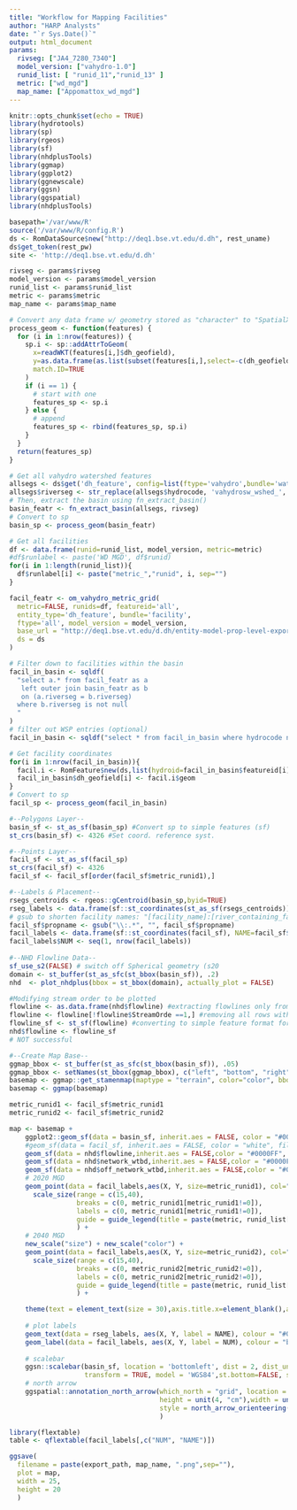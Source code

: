 ```yaml
---
title: "Workflow for Mapping Facilities"
author: "HARP Analysts"
date: "`r Sys.Date()`"
output: html_document
params:
  rivseg: ["JA4_7280_7340"]
  model_version: ["vahydro-1.0"]
  runid_list: [ "runid_11","runid_13" ]
  metric: ["wd_mgd"]
  map_name: ["Appomattox_wd_mgd"]
---
```

```r
knitr::opts_chunk$set(echo = TRUE)
library(hydrotools)
library(sp)
library(rgeos)
library(sf)
library(nhdplusTools)
library(ggmap)
library(ggplot2)
library(ggnewscale)   
library(ggsn)
library(ggspatial)
library(nhdplusTools)

basepath='/var/www/R'
source('/var/www/R/config.R')
ds <- RomDataSource$new("http://deq1.bse.vt.edu/d.dh", rest_uname)
ds$get_token(rest_pw)
site <- 'http://deq1.bse.vt.edu/d.dh'

rivseg <- params$rivseg
model_version <- params$model_version
runid_list <- params$runid_list
metric <- params$metric
map_name <- params$map_name
```

```r
# Convert any data frame w/ geometry stored as "character" to "SpatialXxxDataFrame" (Xx_sp)
process_geom <- function(features) {
  for (i in 1:nrow(features)) {
    sp.i <- sp::addAttrToGeom(
      x=readWKT(features[i,]$dh_geofield), 
      y=as.data.frame(as.list(subset(features[i,],select=-c(dh_geofield)))),
      match.ID=TRUE
    )
    if (i == 1) {
      # start with one 
      features_sp <- sp.i
    } else {
      # append
      features_sp <- rbind(features_sp, sp.i)
    }
  }
  return(features_sp)
}
```

```r
# Get all vahydro watershed features
allsegs <- ds$get('dh_feature', config=list(ftype='vahydro',bundle='watershed'))
allsegs$riverseg <- str_replace(allsegs$hydrocode, 'vahydrosw_wshed_', '')
# Then, extract the basin using fn_extract_basin()
basin_featr <- fn_extract_basin(allsegs, rivseg)
# Convert to sp
basin_sp <- process_geom(basin_featr)

# Get all facilities
df <- data.frame(runid=runid_list, model_version, metric=metric)
#df$runlabel <- paste('WD MGD', df$runid)
for(i in 1:length(runid_list)){
  df$runlabel[i] <- paste("metric_","runid", i, sep="")
}

facil_featr <- om_vahydro_metric_grid( 
  metric=FALSE, runids=df, featureid='all', 
  entity_type='dh_feature', bundle='facility',
  ftype='all', model_version = model_version,
  base_url = "http://deq1.bse.vt.edu/d.dh/entity-model-prop-level-export",
  ds = ds
)

# Filter down to facilities within the basin
facil_in_basin <- sqldf(
  "select a.* from facil_featr as a
   left outer join basin_featr as b
   on (a.riverseg = b.riverseg)
  where b.riverseg is not null 
  "
)
# filter out WSP entries (optional)
facil_in_basin <- sqldf("select * from facil_in_basin where hydrocode not like 'wsp_%'")

# Get facility coordinates
for(i in 1:nrow(facil_in_basin)){
  facil.i <- RomFeature$new(ds,list(hydroid=facil_in_basin$featureid[i]), TRUE)
  facil_in_basin$dh_geofield[i] <- facil.i$geom
}
# Convert to sp
facil_sp <- process_geom(facil_in_basin)
```

```r
#--Polygons Layer--
basin_sf <- st_as_sf(basin_sp) #Convert sp to simple features (sf)
st_crs(basin_sf) <- 4326 #Set coord. reference syst.

#--Points Layer--
facil_sf <- st_as_sf(facil_sp)
st_crs(facil_sf) <- 4326
facil_sf <- facil_sf[order(facil_sf$metric_runid1),]

#--Labels & Placement--
rsegs_centroids <- rgeos::gCentroid(basin_sp,byid=TRUE)
rseg_labels <- data.frame(sf::st_coordinates(st_as_sf(rsegs_centroids)), NAME=basin_sf$riverseg)
# gsub to shorten facility names: "[facility_name]:[river_containing_facility]" => "[facility_name]"
facil_sf$propname <- gsub("\\:.*", "", facil_sf$propname) 
facil_labels <- data.frame(sf::st_coordinates(facil_sf), NAME=facil_sf$propname)
facil_labels$NUM <- seq(1, nrow(facil_labels))
  
#--NHD Flowline Data--
sf_use_s2(FALSE) # switch off Spherical geometry (s20
domain <- st_buffer(st_as_sfc(st_bbox(basin_sf)), .2)
nhd  <- plot_nhdplus(bbox = st_bbox(domain), actually_plot = FALSE)
```

```r
#Modifying stream order to be plotted 
flowline <- as.data.frame(nhd$flowline) #extracting flowlines only from larger nhd object
flowline <- flowline[!flowline$StreamOrde ==1,] #removing all rows with a strem order of 1
flowline_sf <- st_sf(flowline) #converting to simple feature format for rejoining with nhd object
nhd$flowline <- flowline_sf
# NOT successful
```

```r
#--Create Map Base--
ggmap_bbox <- st_buffer(st_as_sfc(st_bbox(basin_sf)), .05)
ggmap_bbox <- setNames(st_bbox(ggmap_bbox), c("left", "bottom", "right", "top"))
basemap <- ggmap::get_stamenmap(maptype = "terrain", color="color", bbox = ggmap_bbox, zoom = 12)
basemap <- ggmap(basemap)
```

```r

metric_runid1 <- facil_sf$metric_runid1
metric_runid2 <- facil_sf$metric_runid2

map <- basemap + 
    ggplot2::geom_sf(data = basin_sf, inherit.aes = FALSE, color = "#002289", fill = "#0022974C", lwd=1) +
    #geom_sf(data = facil_sf, inherit.aes = FALSE, color = "white", fill = "black", size = 10, pch = 21) +
    geom_sf(data = nhd$flowline,inherit.aes = FALSE,color = "#0000FF", fill = NA, size = 0.5) +
    geom_sf(data = nhd$network_wtbd,inherit.aes = FALSE,color = "#0000FF", fill = NA, size = 1) +
    geom_sf(data = nhd$off_network_wtbd,inherit.aes = FALSE,color = "#0000FF", fill = NA, size = 1) +
    # 2020 MGD
    geom_point(data = facil_labels,aes(X, Y, size=metric_runid1), col="red", shape = 19, alpha = .7, stroke = 0) +
      scale_size(range = c(15,40), 
                 breaks = c(0, metric_runid1[metric_runid1!=0]),
                 labels = c(0, metric_runid1[metric_runid1!=0]),
                 guide = guide_legend(title = paste(metric, runid_list[1], sep="_"))
                 ) +
    # 2040 MGD
    new_scale("size") + new_scale("color") +
    geom_point(data = facil_labels,aes(X, Y, size=metric_runid2), col="yellow", shape = 19, alpha = .5, stroke = 0) +
      scale_size(range = c(15,40), 
                 breaks = c(0, metric_runid2[metric_runid2!=0]),
                 labels = c(0, metric_runid2[metric_runid2!=0]),
                 guide = guide_legend(title = paste(metric, runid_list[2], sep="_"))
                 ) +

    theme(text = element_text(size = 30),axis.title.x=element_blank(),axis.title.y=element_blank()) +
    
    # plot labels
    geom_text(data = rseg_labels, aes(X, Y, label = NAME), colour = "#002269", size = 9) +
    geom_label(data = facil_labels, aes(X, Y, label = NUM), colour = "black", size = 10, nudge_x = -0.01, nudge_y = 0.01) +
    
    # scalebar
    ggsn::scalebar(basin_sf, location = 'bottomleft', dist = 2, dist_unit = 'mi',
                   transform = TRUE, model = 'WGS84',st.bottom=FALSE, st.size=12 ) +
    # north arrow
    ggspatial::annotation_north_arrow(which_north = "grid", location = "tr",
                                      height = unit(4, "cm"),width = unit(3, "cm"), 
                                      style = north_arrow_orienteering(text_size = 35)
                                      )
```

```r
library(flextable)
table <- qflextable(facil_labels[,c("NUM", "NAME")])

ggsave(
  filename = paste(export_path, map_name, ".png",sep=""),
  plot = map,
  width = 25,
  height = 20
  )
```
